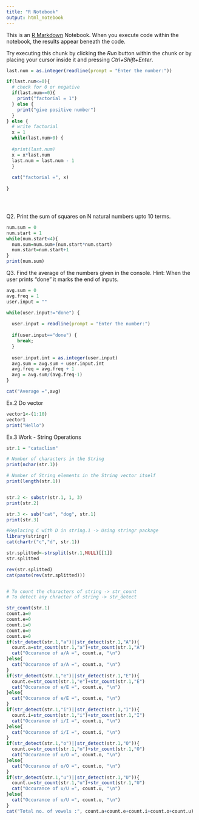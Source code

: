 ---
title: "R Notebook"
output: html_notebook
---

This is an [R Markdown](http://rmarkdown.rstudio.com) Notebook. When you execute code within the notebook, the results appear beneath the code. 

Try executing this chunk by clicking the *Run* button within the chunk or by placing your cursor inside it and pressing *Ctrl+Shift+Enter*. 

```{r}

last.num = as.integer(readline(prompt = "Enter the number:"))

if(last.num<=0){
  # check for 0 or negative
  if(last.num==0){
    print("factorial = 1")
  } else {
    print("give positive number")
  }
} else {
  # write factorial
  x = 1
  while(last.num>0) {
  
  #print(last.num)
  x = x*last.num
  last.num = last.num - 1
  }
  
  cat("factorial =", x)
  
}





```

Q2. Print the sum of squares on N natural numbers upto 10 terms.
```{r}

num.sum = 0
num.start = 1
while(num.start<4){
  num.sum=num.sum+(num.start*num.start)
  num.start=num.start+1
}
print(num.sum)
```


Q3. Find the average of the numbers given in the console. Hint: When the user prints "done" it marks the end of inputs.
```{r}

avg.sum = 0
avg.freq = 1
user.input = ""

while(user.input!="done") {
  
  user.input = readline(prompt = "Enter the number:")
  
  if(user.input=="done") {
    break;
  }
  
  user.input.int = as.integer(user.input)
  avg.sum = avg.sum + user.input.int
  avg.freq = avg.freq + 1
  avg = avg.sum/(avg.freq-1)
}

cat("Average =",avg)


```

Ex.2 Do vector

```{r}

vector1<-(1:10)
vector1
print("Hello")

```

Ex.3 Work - String Operations

```{r}

str.1 = "cataclism"

# Number of characters in the String
print(nchar(str.1))

# Number of String elements in the String vector itself
print(length(str.1))


str.2 <- substr(str.1, 1, 3)
print(str.2)

str.3 <- sub("cat", "dog", str.1)
print(str.3)

#Replacing C with D in string.1 -> Using stringr package
library(stringr)
cat(chartr("c","d", str.1))

str.splitted<-strsplit(str.1,NULL)[[1]]
str.splitted

rev(str.splitted)
cat(paste(rev(str.splitted)))


# To count the characters of string -> str_count
# To detect any chracter of string -> str_detect

str_count(str.1)
count.a=0
count.e=0
count.i=0
count.o=0
count.u=0
if(str_detect(str.1,"a")||str_detect(str.1,"A")){
  count.a=str_count(str.1,"a")+str_count(str.1,"A")
  cat("Occurance of a/A =", count.a, "\n")
}else{
  cat("Occurance of a/A =", count.a, "\n")
}
if(str_detect(str.1,"e")||str_detect(str.1,"E")){
  count.e=str_count(str.1,"e")+str_count(str.1,"E")
  cat("Occurance of e/E =", count.e, "\n")
}else{
  cat("Occurance of e/E =", count.e, "\n")
}
if(str_detect(str.1,"i")||str_detect(str.1,"I")){
  count.i=str_count(str.1,"i")+str_count(str.1,"I")
  cat("Occurance of i/I =", count.i, "\n")
}else{
  cat("Occurance of i/I =", count.i, "\n")
}
if(str_detect(str.1,"o")||str_detect(str.1,"O")){
  count.o=str_count(str.1,"o")+str_count(str.1,"O")
  cat("Occurance of o/O =", count.o, "\n")
}else{
  cat("Occurance of o/O =", count.o, "\n")
}
if(str_detect(str.1,"u")||str_detect(str.1,"U")){
  count.u=str_count(str.1,"u")+str_count(str.1,"U")
  cat("Occurance of u/U =", count.u, "\n")
}else{
  cat("Occurance of u/U =", count.u, "\n")
}
cat("Total no. of vowels :", count.a+count.e+count.i+count.o+count.u)





```
